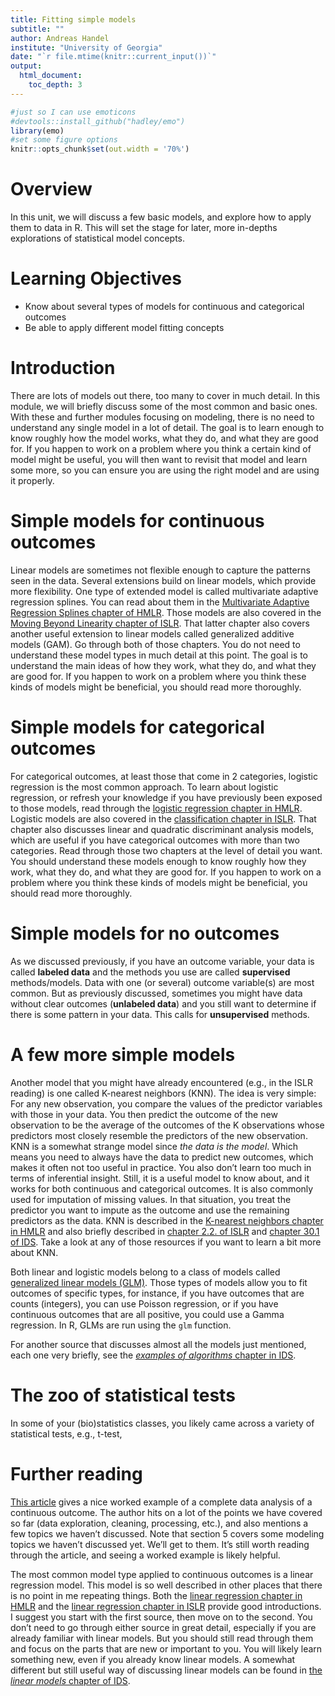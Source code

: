 ```yaml
---
title: Fitting simple models
subtitle: ""
author: Andreas Handel
institute: "University of Georgia"
date: "`r file.mtime(knitr::current_input())`"
output: 
  html_document:
    toc_depth: 3
---
```


```r
#just so I can use emoticons
#devtools::install_github("hadley/emo")
library(emo)
#set some figure options
knitr::opts_chunk$set(out.width = '70%')
```



# Overview
In this unit, we will discuss a few basic models, and explore how to apply them to data in R. This will set the stage for later, more in-depths explorations of statistical model concepts.

# Learning Objectives
* Know about several types of models for continuous and categorical outcomes
* Be able to apply different model fitting concepts

# Introduction

There are lots of models out there, too many to cover in much detail. In this module, we will briefly discuss some of the most common and basic ones. With these and further modules focusing on modeling, there is no need to understand any single model in a lot of detail. The goal is to learn enough to know roughly how the model works, what they do, and what they are good for. If you happen to work on a problem where you think a certain kind of model might be useful, you will then want to revisit that model and learn some more, so you can ensure you are using the right model and are using it properly.



# Simple models for continuous outcomes



Linear models are sometimes not flexible enough to capture the patterns seen in the data. Several extensions build on linear models, which provide more flexibility. One type of extended model is called multivariate adaptive regression splines. You can read about them in the [Multivariate Adaptive Regression Splines chapter of HMLR](https://bradleyboehmke.github.io/HOML/mars.html). Those models are also covered in the [Moving Beyond Linearity chapter of ISLR](https://statlearning.com/). That latter chapter also covers another useful extension to linear models called generalized additive models (GAM). Go through both of those chapters. You do not need to understand these model types in much detail at this point. The goal is to understand the main ideas of how they work, what they do, and what they are good for. If you happen to work on a problem where you think these kinds of models might be beneficial, you should read more thoroughly.



# Simple models for categorical outcomes

For categorical outcomes, at least those that come in 2 categories, logistic regression is the most common approach. To learn about logistic regression, or refresh your knowledge if you have previously been exposed to those models, read through the [logistic regression chapter in HMLR](https://bradleyboehmke.github.io/HOML/logistic-regression.html). Logistic models are also covered in the [classification chapter in ISLR](https://statlearning.com/). That chapter also discusses linear and quadratic discriminant analysis models, which are useful if you have categorical outcomes with more than two categories. Read through those two chapters at the level of detail you want. You should understand these models enough to know roughly how they work, what they do, and what they are good for. If you happen to work on a problem where you think these kinds of models might be beneficial, you should read more thoroughly.


# Simple models for no outcomes

As we discussed previously, if you have an outcome variable, your data is called **labeled data** and the methods you use are called **supervised** methods/models. Data with one (or several) outcome variable(s) are most common. But as previously discussed, sometimes you might have data without clear outcomes (**unlabeled data**) and you still want to determine if there is some pattern in your data. This calls for **unsupervised** methods. 



# A few more simple models 

Another model that you might have already encountered (e.g., in the ISLR reading) is one called K-nearest neighbors (KNN). The idea is very simple: For any new observation, you compare the values of the predictor variables with those in your data. You then predict the outcome of the new observation to be the average of the outcomes of the K observations whose predictors most closely resemble the predictors of the new observation. KNN is a somewhat strange model since _the data is the model_. Which means you need to always have the data to predict new outcomes, which makes it often not too useful in practice. You also don't learn too much in terms of inferential insight. Still, it is a useful model to know about, and it works for both continuous and categorical outcomes. It is also commonly used for imputation of missing values. In that situation, you treat the predictor you want to impute as the outcome and use the remaining predictors as the data. KNN is described in the [K-nearest neighbors chapter in HMLR](https://bradleyboehmke.github.io/HOML/knn.html) and also briefly described in [chapter 2.2. of ISLR](https://statlearning.com/) and [chapter 30.1 of IDS](https://rafalab.github.io/dsbook/cross-validation.html). Take a look at any of those resources if you want to learn a bit more about KNN.


Both linear and logistic models belong to a class of models called [generalized linear models (GLM)](https://en.wikipedia.org/wiki/Generalized_linear_model). Those types of models allow you to fit outcomes of specific types, for instance, if you have outcomes that are counts (integers), you can use Poisson regression, or if you have continuous outcomes that are all positive, you could use a Gamma regression. In R, GLMs are run using the `glm` function. 

For another source that discusses almost all the models just mentioned, each one very briefly, see the [_examples of algorithms_ chapter in IDS](https://rafalab.github.io/dsbook/examples-of-algorithms.html).


# The zoo of statistical tests

In some of your (bio)statistics classes, you likely came across a variety of statistical tests, e.g., t-test, 


# Further reading

[This article](https://towardsdatascience.com/a-comprehensive-machine-learning-workflow-with-multiple-modelling-using-caret-and-caretensemble-in-fcbf6d80b5f2
) gives a nice worked example of a complete data analysis of a continuous outcome. The author hits on a lot of the points we have covered so far (data exploration, cleaning, processing, etc.), and also mentions a few topics we haven't discussed. Note that section 5 covers some modeling topics we haven't discussed yet. We'll get to them. It's still worth reading through the article, and seeing a worked example is likely helpful. 

The most common model type applied to continuous outcomes is a linear regression model. This model is so well described in other places that there is no point in me repeating things. Both the [linear regression chapter in HMLR](https://bradleyboehmke.github.io/HOML/linear-regression.html) and the [linear regression chapter in ISLR](https://statlearning.com/) provide good introductions. I suggest you start with the first source, then move on to the second. You don't need to go through either source in great detail, especially if you are already familiar with linear models. But you should still read through them and focus on the parts that are new or important to you. You will likely learn something new, even if you already know linear models. A somewhat different but still useful way of discussing linear models can be found in [the _linear models_ chapter of IDS](https://rafalab.github.io/dsbook/linear-models.html).

